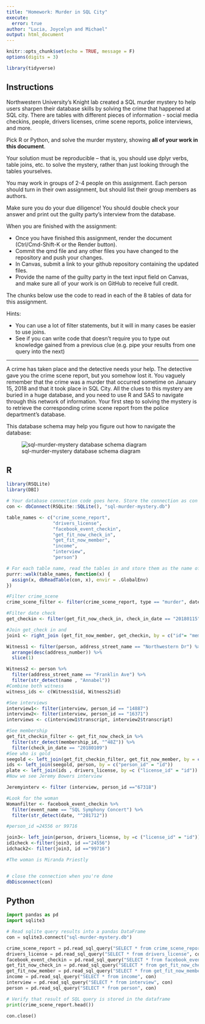 ```yaml
---
title: "Homework: Murder in SQL City"
execute:
  error: true
author: "Lucia, Joycelyn and Michael"
output: html_document
---
```


```r
knitr::opts_chunk$set(echo = TRUE, message = F)
options(digits = 3)

library(tidyverse)
```

## Instructions
Northwestern University's Knight lab created a SQL murder mystery to help users sharpen their database skills by solving the crime that happened at SQL city. There are tables with different pieces of information - social media checkins, people, drivers licenses, crime scene reports, police interviews, and more. 

Pick R or Python, and solve the murder mystery, showing **all of your work in this document**. 

Your solution must be reproducible -- that is, you should use dplyr verbs, table joins, etc. to solve the mystery, rather than just looking through the tables yourselves.

You may work in groups of 2-4 people on this assignment. Each person should turn in their own assignment, but should list their group members as authors.

Make sure you do your due diligence! You should double check your answer and print out the guilty party's interview from the database.

When you are finished with the assignment: 

- Once you have finished this assignment, render the document (Ctrl/Cmd-Shift-K or the Render button). 
- Commit the qmd file and any other files you have changed to the repository and push your changes.
- In Canvas, submit a link to your github repository containing the updated files.
- Provide the name of the guilty party in the text input field on Canvas, and make sure all of your work is on GitHub to receive full credit.

The chunks below use the code to read in each of the 8 tables of data for this assignment.

Hints:

- You can use a lot of filter statements, but it will in many cases be easier to use joins. 
- See if you can write code that doesn't require you to type out knowledge gained from a previous clue (e.g. pipe your results from one query into the next)


***

A crime has taken place and the detective needs your help. The detective gave you the crime scene report, but you somehow lost it. You vaguely remember that the crime was a murder that occurred sometime on January 15, 2018 and that it took place in SQL City. All the clues to this mystery are buried in a huge database, and you need to use R and SAS to navigate through this network of information. Your first step to solving the mystery is to retrieve the corresponding crime scene report from the police department's database. 

This database schema may help you figure out how to navigate the database:

![sql-murder-mystery database schema diagram](https://github.com/NUKnightLab/sql-mysteries/blob/master/schema.png?raw=true)

## R
```r
library(RSQLite)
library(DBI)

# Your database connection code goes here. Store the connection as con 
con <- dbConnect(RSQLite::SQLite(), "sql-murder-mystery.db")

table_names <- c("crime_scene_report", 
                 "drivers_license", 
                 "facebook_event_checkin",
                 "get_fit_now_check_in", 
                 "get_fit_now_member", 
                 "income", 
                 "interview",
                 "person")

# For each table name, read the tables in and store them as the name of the table
purrr::walk(table_names, function(x) {
  assign(x, dbReadTable(con, x), envir = .GlobalEnv)
})

#Filter crime_scene
crime_scene_filter <- filter(crime_scene_report, type == "murder", date == "20180115", city == "SQL City")

#Filter date check
get_checkin <- filter(get_fit_now_check_in, check_in_date == "20180115")

#Join get_check in and 
join1 <- right_join (get_fit_now_member, get_checkin, by = c("id"= "membership_id"))

Witness1 <- filter(person, address_street_name == "Northwestern Dr") %>%
  arrange(desc(address_number)) %>%
  slice(1)

Witness2 <- person %>%
  filter(address_street_name == "Franklin Ave") %>%
  filter(str_detect(name , "Annabel"))
#Combine both witness
witness_ids <- c(Witness1$id, Witness2$id)

#See interviews
interview1<- filter(interview, person_id == "14887")
interview2<- filter(interview, person_id == "16371")
interviews <- c(interview1$transcript, interview2$transcript)

#See membership
get_fit_checkin_filter <- get_fit_now_check_in %>%
  filter(str_detect(membership_id, "^48Z")) %>%
  filter(check_in_date == "20180109")
#See who is gold
seegold <- left_join(get_fit_checkin_filter, get_fit_now_member, by = c("membership_id"= "id"))
ids <- left_join(seegold, person, by = c("person_id" = "id"))
plate <- left_join(ids , drivers_license, by =c ("license_id" = "id"))
#Now we see Jeremy Bowers interview

Jeremyinterv <- filter (interview, person_id =="67318")

#Look for the woman
Womanfilter <- facebook_event_checkin %>%
  filter(event_name == "SQL Symphony Concert") %>%
  filter(str_detect(date, "^201712"))

#person_id =24556 or 99716

join3<- left_join(person, drivers_license, by =c ("license_id" = "id"))
id1check <-filter(join3, id =="24556")
idchack2<- filter(join3, id =="99716")

#The woman is Miranda Priestly


# close the connection when you're done
dbDisconnect(con)
```



## Python

```python
import pandas as pd
import sqlite3

# Read sqlite query results into a pandas DataFrame
con = sqlite3.connect("sql-murder-mystery.db")

crime_scene_report = pd.read_sql_query("SELECT * from crime_scene_report", con)
drivers_license = pd.read_sql_query("SELECT * from drivers_license", con)
facebook_event_checkin = pd.read_sql_query("SELECT * from facebook_event_checkin", con)
get_fit_now_check_in = pd.read_sql_query("SELECT * from get_fit_now_check_in", con)
get_fit_now_member = pd.read_sql_query("SELECT * from get_fit_now_member", con)
income = pd.read_sql_query("SELECT * from income", con)
interview = pd.read_sql_query("SELECT * from interview", con)
person = pd.read_sql_query("SELECT * from person", con)

# Verify that result of SQL query is stored in the dataframe
print(crime_scene_report.head())

con.close()
```
